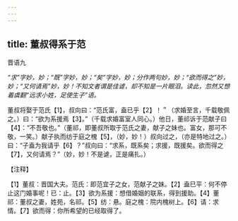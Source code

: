 ```yaml
---
---
---
```

title: 董叔得系于范
---



晋语九

*“求”字妙，妙；“既”字妙，妙；“矣”字妙，妙；分作两句妙，妙；“欲而得之”妙，妙；“又何请焉”妙，妙！不知文者谓是佳谑，却不知是一片眼泪。读此，忽然又想着虞翻“远求小姓，足使生子”语。*

董叔将娶于范氏【1】，叔向曰：“范氏富，盍已乎【2】！＂（求婚至言，千载敬佩之。）曰：“欲为系援焉【3】。”（千载求婚富室人同心。）他日，董祁诉于范献子曰【4】：“不吾敬也。”（董祁，即董叔所取于范氏之妻，献子之妹也。富女，那可不敬，一笑。）献子执而纺于庭之槐【5】，（妙，妙！）叔向过之，（亦是特地过之。）曰：“子盍为我请乎【6】？”叔向曰：“求系，既系矣；求援，既援矣。欲而得之【7】，又何请焉？”（妙，妙！不是谑，正是痛扎。）

【注释】

【1】董叔：晋国大夫。范氏：即范宜子之女，范献子之妹。【2】盍巳平：何不停止这门婚事呢！已：止。【3】欲为系援：想借婚姻的联系，得到援助。【4】董祁：董叔之妻，姓苑，名祁。【5】纺：悬。庭之槐：院内槐树上。【6】请：求情。【7】欲而得：你所希望的已经取得了。